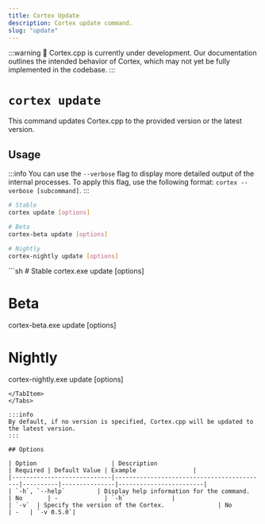 ```yaml
---
title: Cortex Update
description: Cortex update command.
slug: "update"
---
```



:::warning
🚧 Cortex.cpp is currently under development. Our documentation outlines the intended behavior of Cortex, which may not yet be fully implemented in the codebase.
:::

# `cortex update`

This command updates Cortex.cpp to the provided version or the latest version.



## Usage
:::info
You can use the `--verbose` flag to display more detailed output of the internal processes. To apply this flag, use the following format: `cortex --verbose [subcommand]`.
:::
<Tabs>
  <TabItem value="MacOs/Linux" label="MacOs/Linux">
  ```sh
  # Stable
  cortex update [options]

  # Beta
  cortex-beta update [options]

  # Nightly
  cortex-nightly update [options]
  ```
  </TabItem>
  <TabItem value="Windows" label="Windows">
  ```sh
  # Stable
  cortex.exe update [options]
  
  # Beta
  cortex-beta.exe update [options]

  # Nightly
  cortex-nightly.exe update [options]
  ```
  </TabItem>
</Tabs>

:::info
By default, if no version is specified, Cortex.cpp will be updated to the latest version.
:::

## Options

| Option                     | Description                               | Required | Default Value | Example                |
|----------------------------|-------------------------------------------|----------|---------------|------------------------|
| `-h`, `--help`         | Display help information for the command.            | No       | -             | `-h`             |
| `-v`  | Specify the version of the Cortex.               | No       | -   | `-v 0.5.0`|



